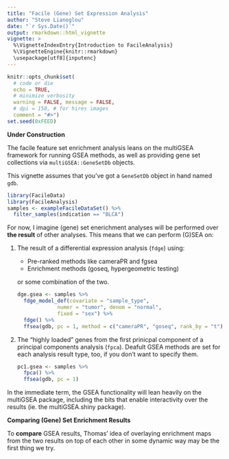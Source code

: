 ```yaml
---
title: "Facile (Gene) Set Expression Analysis"
author: "Steve Lianoglou"
date: "`r Sys.Date()`"
output: rmarkdown::html_vignette
vignette: >
  %\VignetteIndexEntry{Introduction to FacileAnalysis}
  %\VignetteEngine{knitr::rmarkdown}
  \usepackage[utf8]{inputenc}
---
```


```r
knitr::opts_chunk$set(
  # code or die
  echo = TRUE,
  # minimize verbosity
  warning = FALSE, message = FALSE,
  # dpi = 150, # for hires images
  comment = "#>")
set.seed(0xFEED)
```

**Under Construction**

The facile feature set enrichment analysis leans on the multiGSEA framework
for running GSEA methods, as well as providing gene set collections via 
`multiGSEA::GeneSetDb` objects.

This vignette assumes that you've got a `GeneSetDb` object in hand named `gdb`.

```r
library(FacileData)
library(FacileAnalysis)
samples <- exampleFacileDataSet() %>% 
  filter_samples(indication == "BLCA")
```

For now, I imagine (gene) set enerichment analyses will be performed over
**the result** of other analyses. This means that we can perform (G)SEA on:

1. The result of a differential expression analysis (`fdge`) using:
    - Pre-ranked methods like cameraPR and fgsea
    - Enrichment methods (goseq, hypergeometric testing)
   
   or some combination of the two.
   
    ```r
    dge.gsea <- samples %>% 
      fdge_model_def(covariate = "sample_type", 
                 numer = "tumor", denom = "normal",
                 fixed = "sex") %>% 
      fdge() %>% 
      ffsea(gdb, pc = 1, method = c("cameraPR", "goseq", rank_by = "t"))
    ```

2. The "highly loaded" genes from the first prinicpal component of a
   principal components analysis (`fpca`). Deafult GSEA methods are set for
   each analysis result type, too, if you don't want to specify them.

    ```r
    pc1.gsea <- samples %>% 
      fpca() %>% 
      ffsea(gdb, pc = 1)
    ```

In the immediate term, the GSEA functionality will lean heavily on the multiGSEA
package, including the bits that enable interactivity over the results
(ie. the multiGSEA.shiny package).

**Comparing (Gene) Set Enrichment Results**

To **compare** GSEA results, Thomas' idea of overlaying enrichment maps from
the two results on top of each other in some dynamic way may be the first
thing we try.




